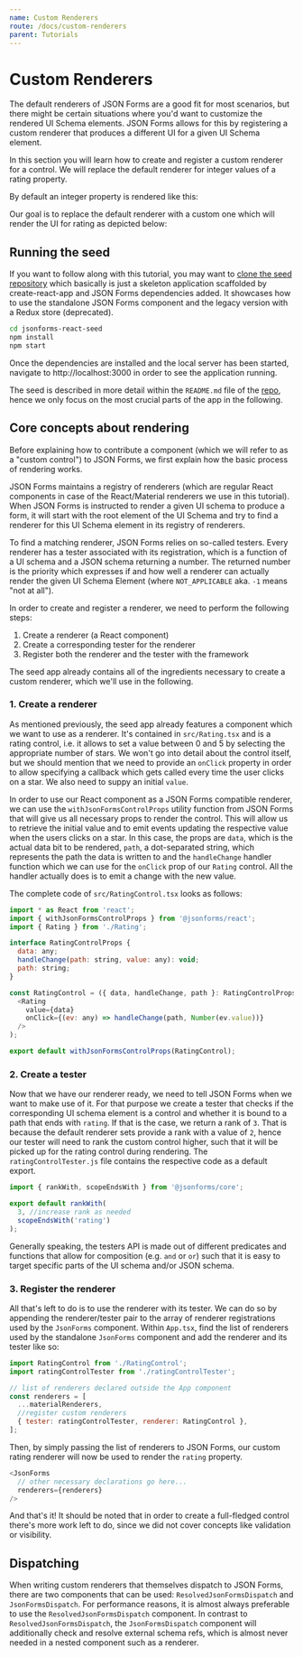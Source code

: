 ```yaml
---
name: Custom Renderers
route: /docs/custom-renderers
parent: Tutorials
---
```



# Custom Renderers

The default renderers of JSON Forms are a good fit for most scenarios,
but there might be certain situations where you'd want to customize the rendered UI Schema elements.
JSON Forms allows for this by registering a custom renderer that produces a different UI
for a given UI Schema element.

In this section you will learn how to create and register a custom renderer for a control.
We will replace the default renderer for integer values of a rating property.

<Note
  title='NOTE'
  body='While the high level concepts are the same, there are large implementation differences between the offered React, Angular and Vue renderer sets.
This tutorial describes how to add custom renderers for React-based renderer sets.'
/>

By default an integer property is rendered like this:

<Default />

Our goal is to replace the default renderer with a custom one which will render the UI for rating as depicted below:

<WithCustomRenderer />

## Running the seed

If you want to follow along with this tutorial, you may want to [clone the seed repository](https://github.com/eclipsesource/jsonforms-react-seed)
which basically is just a skeleton application scaffolded by create-react-app and JSON Forms dependencies added.
It showcases how to use the standalone JSON Forms component and the legacy version with a Redux store (deprecated).

```bash
cd jsonforms-react-seed
npm install
npm start
```

Once the dependencies are installed and the local server has been started,
navigate to http://localhost:3000 in order to see the application running.

The seed is described in more detail within the `README.md` file of
the [repo](https://github.com/eclipsesource/jsonforms-react-seed), hence we
only focus on the most crucial parts of the app in the following.

## Core concepts about rendering

Before explaining how to contribute a component (which we will refer to as a "custom control") to JSON Forms,
we first explain how the basic process of rendering works.

JSON Forms maintains a registry of renderers (which are regular React components in case of the React/Material renderers we use in this tutorial).
When JSON Forms is instructed to render a given UI schema to produce a form, it will start with the root element of the UI Schema and try to
find a renderer for this UI Schema element in its registry of renderers.

To find a matching renderer, JSON Forms relies on so-called testers.
Every renderer has a tester associated with its registration, which is a function of a UI schema and a
JSON schema returning a number.
The returned number is the priority which expresses if and how well a renderer can actually render the
given UI Schema Element (where `NOT_APPLICABLE` aka. `-1` means "not at all").

In order to create and register a renderer, we need to perform the following steps:

1. Create a renderer (a React component)
2. Create a corresponding tester for the renderer
3. Register both the renderer and the tester with the framework

The seed app already contains all of the ingredients necessary to create a custom renderer,
which we'll use in the following.

### 1. Create a renderer

As mentioned previously, the seed app already features a component which we want to use as a renderer.
It's contained in `src/Rating.tsx` and is a rating control, i.e. it allows to set a value between 0 and 5
by selecting the appropriate number of stars. We won't go into detail about the control itself, but we should mention
that we need to provide an `onClick` property in order to allow specifying a callback which gets called
every time the user clicks on a star. We also need to suppy an initial `value`.

In order to use our React component as a JSON Forms compatible renderer, we can use the `withJsonFormsControlProps` utility function
from JSON Forms that will give us all necessary props to render the control.
This will allow us to retrieve the initial value and to emit events updating the respective value when the users clicks on a star.
In this case, the props are `data`, which is the actual data bit to be rendered, `path`,
a dot-separated string, which represents the path the data is written to and the `handleChange` handler function which we can use for the `onClick` prop of our `Rating` control.
All the handler actually does is to emit a change with the new value.

The complete code of `src/RatingControl.tsx` looks as follows:

```javascript
import * as React from 'react';
import { withJsonFormsControlProps } from '@jsonforms/react';
import { Rating } from './Rating';

interface RatingControlProps {
  data: any;
  handleChange(path: string, value: any): void;
  path: string;
}

const RatingControl = ({ data, handleChange, path }: RatingControlProps) => (
  <Rating
    value={data}
    onClick={(ev: any) => handleChange(path, Number(ev.value))}
  />
);

export default withJsonFormsControlProps(RatingControl);
```

### 2. Create a tester

Now that we have our renderer ready, we need to tell JSON Forms when we want to make use of it.
For that purpose we create a tester that checks if the corresponding UI schema element is a control
and whether it is bound to a path that ends with `rating`. If that is the case, we return a rank of `3`.
That is because the default renderer sets provide a rank with a value of `2`, hence our tester will need to
rank the custom control higher, such that it will be picked up for the rating control during rendering.
The `ratingControlTester.js` file contains the respective code as a default export.

```javascript
import { rankWith, scopeEndsWith } from '@jsonforms/core';

export default rankWith(
  3, //increase rank as needed
  scopeEndsWith('rating')
);
```

Generally speaking, the testers API is made out of different predicates and functions that allow
for composition (e.g. `and` or `or`) such that it is easy to target specific parts
of the UI schema and/or JSON schema.

### 3. Register the renderer

All that's left to do is to use the renderer with its tester. We can do so by appending
the renderer/tester pair to the array of renderer registrations used by the `JsonForms` component.
Within `App.tsx`, find the list of renderers used by the standalone `JsonForms` component and add the renderer and its tester like so:

```javascript
import RatingControl from './RatingControl';
import ratingControlTester from './ratingControlTester';

// list of renderers declared outside the App component
const renderers = [
  ...materialRenderers,
  //register custom renderers
  { tester: ratingControlTester, renderer: RatingControl },
];
```

Then, by simply passing the list of renderers to JSON Forms, our custom rating renderer will now be used to render the `rating` property.

```javascript
<JsonForms
  // other necessary declarations go here...
  renderers={renderers}
/>
```

And that's it!
It should be noted that in order to create a full-fledged control there's more work left to do,
since we did not cover concepts like validation or visibility.

## Dispatching

When writing custom renderers that themselves dispatch to JSON Forms, there are two components that can be used: `ResolvedJsonFormsDispatch` and `JsonFormsDispatch`.
For performance reasons, it is almost always preferable to use the `ResolvedJsonFormsDispatch` component.
In contrast to `ResolvedJsonFormsDispatch`, the `JsonFormsDispatch` component will additionally check and resolve external schema refs, which is almost never needed in a nested component such as a renderer.
